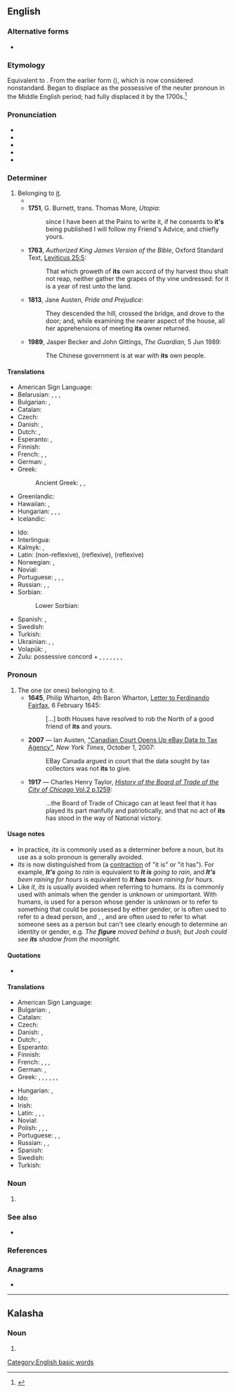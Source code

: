 {{also|ITS|it's|its'|'its}}
==English==
{{wikipedia}}

===Alternative forms===
* {{l|en|it's}} {{qualifier|possessive form, obsolete or nonstandard}}

===Etymology===
Equivalent to {{affix|en|it|-'s}}. From the earlier form {{m|en|it's}} ({{compound|it|'s|lang=en}}), which is now considered nonstandard. Began to displace {{m|en|his}} as the possessive of the neuter pronoun in the Middle English period; had fully displaced it by the 1700s.<ref>{{R:Etymonline}}</ref>

===Pronunciation===
* {{IPA|/ɪts/|lang=en}}
* {{audio|en-us-its.ogg|Audio (US)|lang=en}}
* {{audio|LL-Q1860 (eng)-Nattes à chat-its.wav|Audio|lang=en}}
* {{rhymes|ɪts|lang=en}}
* {{homophones|lang=en|it's}}

===Determiner===
{{head|en|determiner|cat2=possessive determiners}}

# Belonging to [[it]]. {{defdate|from 16th c.}}
#* {{RQ:Florio Montaigne Essayes|chapter=43|book=I|passage=The manner wherewith our Lawes assay to moderate the foolish and vaine expences of table-cheare and apparell, seemeth contrarie to '''it's''' end.}}
#* '''1751''', G. Burnett, trans. Thomas More, ''Utopia'':
#*: since I have been at the Pains to write it, if he consents to '''it's''' being published I will follow my Friend's Advice, and chiefly yours.
#* '''1763''', ''Authorized King James Version of the Bible'', Oxford Standard Text, [[s:Bible (King James)/Leviticus#Chapter 25|Leviticus 25:5]]:
#*: That which groweth of '''its''' own accord of thy harvest thou shalt not reap, neither gather the grapes of thy vine undressed: for it is a year of rest unto the land. {{qualifier|originally "of it own accord" in the 1611 first edition}}
#* '''1813''', Jane Austen, ''Pride and Prejudice'':
#*: They descended the hill, crossed the bridge, and drove to the door; and, while examining the nearer aspect of the house, all her apprehensions of meeting '''its''' owner returned.
#* '''1989''', Jasper Becker and John Gittings, ''The Guardian'', 5 Jun 1989:
#*: The Chinese government is at war with '''its''' own people.

====Translations====
{{trans-top|belonging to it}}
* American Sign Language: {{t|ase|FlatB@Chesthigh-FingerUp}}
* Belarusian: {{t|be|яго́|m|n|sc=Cyrl}}, {{t|be|яго́ны|m|sc=Cyrl}} {{qualifier|common, colloquial}}, {{t|be|яе́|f|sc=Cyrl}}, {{t|be|свой|sc=Cyrl}} {{qualifier|when referring to the subject of the sentence}}
* Bulgarian: {{t|bg|нѐгов}}, {{t|bg|нѐин}}
* Catalan: {{t+|ca|seu|m}}
* Czech: {{t+|cs|jeho}}
* Danish: {{t|da|dens|c}}, {{t|da|dets|n}}
* Dutch: {{t+|nl|zijn|m|n}}, {{t+|nl|haar|f}}
* Esperanto: {{t|eo|ĝia}}, {{t|eo|ties}}
* Finnish: {{t+|fi|sen}}
* French: {{t+|fr|son|m}}, {{t+|fr|sa|f}}, {{t+|fr|ses|p}}
* German: {{t+|de|sein|m|n}}, {{t+|de|ihr|f}}
* Greek:
*: Ancient Greek: {{t|grc|αὐτοῦ|m}}, {{t|grc|αὐτῆς|f}}, {{t|grc|αὐτοῦ|n}}
* Greenlandic: {{t|kl|uuma}}
* Hawaiian: {{t|haw|kona}}, {{t|haw|kāna}}
* Hungarian: {{t+|hu|-a}}, {{t|hu|-e}}, {{t|hu|-ja}}, {{t|hu|-je}}
* Icelandic: {{t+|is|þess|n}}
{{trans-mid}}
* Ido: {{t+|io|olua}}
* Interlingua: {{t|ia|su}}
* Kalmyk: {{t|xal|энүнә}}, {{t|xal|терүнә}}
* Latin: {{t+|la|eius|m|f|n}} (non-reflexive), {{t+|la|suī|m|n}} (reflexive), {{t|la|suae|f}} (reflexive)
* Norwegian: {{t|no|dens}}, {{t|no|dets}}
* Novial: {{t|nov|lun}}
* Portuguese: {{t+|pt|seu}}, {{t+|pt|sua}}, {{t+|pt|dele|m}}, {{t+|pt|dela|f}}
* Russian: {{t+|ru|его́|m|n|tr=jevó}}, {{t+|ru|её|f}}, {{t+|ru|свой}} {{qualifier|when referring to the subject of the sentence}}
* Sorbian:
*: Lower Sorbian: {{t|dsb|jogo}}
* Spanish: {{t+|es|su|s}}, {{t+|es|sus|p}}
* Swedish: {{t+|sv|dess}}
* Turkish: {{t+|tr|onun}}
* Ukrainian: {{t+|uk|його́|m|n|sc=Cyrl}}, {{t+|uk|її́|f|sc=Cyrl}}, {{t|uk|свій|sc=Cyrl}} {{qualifier|when referring to the subject of the sentence}}
* Volapük: {{t+|vo|onik}}, {{t|vo|ona}}
* Zulu: possessive concord + {{t|zu|khe|alt=-khe|c1}}, {{t|zu|wo|c3|alt=-wo}}, {{t|zu|lo|c5|alt=-lo}}, {{t|zu|so|c7|alt=-so}}, {{t|zu|yo|c9|alt=-yo}}, {{t|zu|lo|c11|alt=-lo}}, {{t|zu|bo|c14|alt=-bo}}, {{t|zu|kho|c15|c17|alt=-kho}}
{{trans-bottom}}

===Pronoun===
{{head|en|pronoun|cat2=possessive pronouns|cat3=third person pronouns}}

# The one (or ones) belonging to it. {{defdate|from 17th c.}}
#* '''1645''', Philip Wharton, 4th Baron Wharton, [http://books.google.se/books?id=D8o9AAAAcAAJ&pg=PA158 Letter to Ferdinando Fairfax], 6 February 1645:
#*: [...] both Houses have resolved to rob the North of a good friend of '''its''' and yours.
#* '''2007''' — Ian Austen, [http://www.nytimes.com/2007/10/01/technology/01ebay.html "Canadian Court Opens Up eBay Data to Tax Agency"], ''New York Times'', October 1, 2007:
#*: EBay Canada argued in court that the data sought by tax collectors was not '''its''' to give.
#* '''1917''' — Charles Henry Taylor, [http://www.archive.org/stream/historyofboardof02tayl#page/1259/mode/1up ''History of the Board of Trade of the City of Chicago'' Vol.2 p.1259]:
#*: ...the Board of Trade of Chicago can at least feel that it has played its part manfully and patriotically, and that no act of '''its''' has stood in the way of National victory.

====Usage notes====
* In practice, ''its'' is commonly used as a determiner before a noun, but its use as a solo pronoun is generally avoided.
* ''Its'' is now distinguished from {{m|en|it's}} (a [[contraction]] of "it is" or "it has"). For example, '''''It's''' going to rain'' is equivalent to '''''It is''' going to rain'', and '''''It's''' been raining for hours'' is equivalent to '''''It has''' been raining for hours.''
* Like ''it'', ''its'' is usually avoided when referring to humans. ''Its'' is commonly used with animals when the gender is unknown or unimportant. With humans, {{m|en|person}} is used for a person whose gender is unknown or to refer to something that could be possessed by either gender, {{m|en|body}} or {{m|en|corpse}} is often used to refer to a dead person, and {{m|en|figure}}, {{m|en|shape}}, and {{m|en|silhouette}} are often used to refer to what someone sees as a person but can't see clearly enough to determine an identity or gender, e.g. ''The '''figure''' moved behind a bush, but Josh could see '''its''' shadow from the moonlight.''

====Quotations====
* {{seeCites}}

====Translations====
{{trans-top|that which belongs to it}}
* American Sign Language: {{t|ase|FlatB@Chesthigh-FingerUp}}
* Bulgarian: {{t|bg|нѐгов}}, {{t|bg|нѐин}}
* Catalan: {{t+|ca|seu}}
* Czech: {{t+|cs|jeho}}
* Danish: {{t|da|dens|c}}, {{t|da|dets|n}}
* Dutch: {{t-check|nl|[[ervan|het]] ... [[ervan]]}} <!-- was "[[ervan|het]] ... [[ervan]]" - assumed sum-of-parts; if an idiom, use {{t}} instead of {{t-SOP}}. see [[User:Kephir/gadgets/xte#Translation_fixing]] -->, {{t-check|nl|de zijne}}
* Esperanto: {{t|eo|ĝia}}
* Finnish: {{t+|fi|sen}}
* French: {{t+|fr|le sien|m}}, {{t+|fr|la sienne|f}}, {{t+|fr|les siens|m-p}}, {{t+|fr|les siennes|f-p}}
* German: {{t+|de|sein|m}}, {{t+|de|ihr|f}}
* Greek: {{t+|el|δικός|alt=δικός του|m}}, {{t|el|δικιά|alt=δικιά του|f}}, {{t+|el|δική|alt=δική του|f}}, {{t|el|δικό|alt=δικό του|n}}, {{t|el|δικοί|alt=δικοί του|m-p}}, {{t|el|δικές|alt=δικές του|f-p}}, {{t|el|δικά|alt=δικά του|n-p}}
{{trans-mid}}
* Hungarian: {{t+|hu|övé}}, {{t+|hu|azé}}
* Ido: {{t+|io|olua}}
* Irish: {{t+|ga|a}}
* Latin: {{t+|la|suus}}, {{t+|la|eius}}, {{t+|la|huius}}, {{t|la|illius}}
* Novial: {{t|nov|lun}}
* Polish: {{t+|pl|jego}}, {{t+|pl|jej}}, {{t+|pl|swój}}, {{t+|pl|ów}}
* Portuguese: {{t+|pt|seu}}, {{t+|pt|dele|m}}, {{t+|pt|dela|f}}
* Russian: {{t+|ru|его́|m|n|tr=jevó}}, {{t+|ru|её|f}}, {{t+|ru|свой}} {{qualifier|when referring to the subject of the sentence}}
* Spanish: {{t+|es|suyo}}
* Swedish: {{t+|sv|dess}}
* Turkish: {{t+|tr|onun}}
{{trans-bottom}}

===Noun===
{{head|en|noun plural form}}

# {{plural of|it|lang=en}}

===See also===
* {{l|en|their}}

===References===
<references/>

===Anagrams===
* {{anagrams|en|a=ist|'tis|-ist|IST|SIT|STI|Sit|TIS|TIs|is't|ist|sit|tis}}

[[Category:English basic words]]

----

==Kalasha==

===Noun===
{{head|kls|noun}}

# {{alternative spelling of|ič̣|lang=kls}}